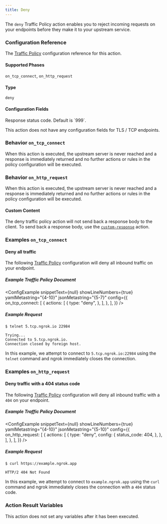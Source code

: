 ```yaml
---
title: Deny
---
```



The `deny` Traffic Policy action enables you to reject incoming requests on
your endpoints before they make it to your upstream service.

### Configuration Reference

The [Traffic Policy](/traffic-policy/) configuration
reference for this action.

#### Supported Phases

`on_tcp_connect`, `on_http_request`

#### Type

`deny`

#### Configuration Fields

<Tabs groupId="phase" queryString="phase">
	<TabItem value="on_http_request" label="on_http_request">
		<Config>
			<ConfigItem title="status_code" type="integer">
				<p>Response status code. Default is `999`.</p>
			</ConfigItem>
		</Config>
	</TabItem>
	<TabItem value="on_tcp_connect" label="on_tcp_connect">
		<p>
			This action does not have any configuration fields for TLS / TCP
			endpoints.
		</p>
	</TabItem>
</Tabs>

### Behavior `on_tcp_connect`

When this action is executed, the upstream server is never reached and a
response is immediately returned and no further actions or rules in the policy
configuration will be executed.

### Behavior `on_http_request`

When this action is executed, the upstream server is never reached and a
response is immediately returned and no further actions or rules in the policy
configuration will be executed.

#### Custom Content

The deny traffic policy action will not send back a response body to the client.
To send back a response body, use the [`custom-response`](/docs/traffic-policy/actions/custom-response)
action.

### Examples `on_tcp_connect`

#### Deny all traffic

The following [Traffic Policy](/docs/traffic-policy/)
configuration will deny all inbound traffic on your endpoint.

##### Example Traffic Policy Document

<ConfigExample
	snippetText={null}
	showLineNumbers={true}
	yamlMetastring="{4-10}"
	jsonMetastring="{5-7}"
	config={{
		on_tcp_connect: [
			{
				actions: [
					{
						type: "deny",
					},
				],
			},
		],
	}}
/>

##### Example Request

```shell
$ telnet 5.tcp.ngrok.io 22984

Trying...
Connected to 5.tcp.ngrok.io.
Connection closed by foreign host.
```

In this example, we attempt to connect to `5.tcp.ngrok.io:22984` using the
`telnet` command and ngrok immediately closes the connection.

### Examples `on_http_request`

#### Deny traffic with a 404 status code

The following [Traffic Policy](/docs/traffic-policy/)
configuration will deny all inbound traffic with a `404` on your endpoint.

##### Example Traffic Policy Document

<ConfigExample
	snippetText={null}
	showLineNumbers={true}
	yamlMetastring="{4-10}"
	jsonMetastring="{5-10}"
	config={{
		on_http_request: [
			{
				actions: [
					{
						type: "deny",
						config: {
							status_code: 404,
						},
					},
				],
			},
		],
	}}
/>

##### Example Request

```curl
$ curl https://example.ngrok.app
```

```http
HTTP/2 404 Not Found
```

In this example, we attempt to connect to `example.ngrok.app` using the
`curl` command and ngrok immediately closes the connection with a `404` status
code.

### Action Result Variables

This action does not set any variables after it has been executed.
